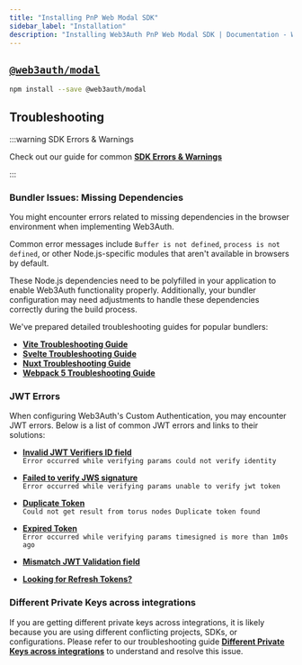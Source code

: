 ```yaml
---
title: "Installing PnP Web Modal SDK"
sidebar_label: "Installation"
description: "Installing Web3Auth PnP Web Modal SDK | Documentation - Web3Auth"
---
```


## [`@web3auth/modal`](https://npmjs.com/package/@web3auth/modal)

```bash npm2yarn
npm install --save @web3auth/modal
```

## Troubleshooting

:::warning SDK Errors & Warnings

Check out our guide for common **[SDK Errors & Warnings](/troubleshooting/sdk-errors-warnings)**

:::

### Bundler Issues: Missing Dependencies

You might encounter errors related to missing dependencies in the browser environment when
implementing Web3Auth.

Common error messages include `Buffer is not defined`, `process is not defined`, or other
Node.js-specific modules that aren't available in browsers by default.

These Node.js dependencies need to be polyfilled in your application to enable Web3Auth
functionality properly. Additionally, your bundler configuration may need adjustments to handle
these dependencies correctly during the build process.

We've prepared detailed troubleshooting guides for popular bundlers:

- **[Vite Troubleshooting Guide](/troubleshooting/vite-issues)**
- **[Svelte Troubleshooting Guide](/troubleshooting/svelte-issues)**
- **[Nuxt Troubleshooting Guide](/troubleshooting/nuxt-issues)**
- **[Webpack 5 Troubleshooting Guide](/troubleshooting/webpack-issues)**

### JWT Errors

When configuring Web3Auth's Custom Authentication, you may encounter JWT errors. Below is a list of
common JWT errors and links to their solutions:

- [**Invalid JWT Verifiers ID field**](/troubleshooting/jwt-errors#invalid-jwt-verifiers-id-field) \
   `Error occurred while verifying params could not verify identity`

- [**Failed to verify JWS signature**](/troubleshooting/jwt-errors#failed-to-verify-jws-signature) \
   `Error occurred while verifying params unable to verify jwt token`

- [**Duplicate Token**](/troubleshooting/jwt-errors#duplicate-token) \
   `Could not get result from torus nodes Duplicate token found`

- [**Expired Token**](/troubleshooting/jwt-errors#expired-token) \
   `Error occurred while verifying params timesigned is more than 1m0s ago`

- [**Mismatch JWT Validation field**](/troubleshooting/jwt-errors#mismatch-jwt-validation-field)

- [**Looking for Refresh Tokens?**](/troubleshooting/jwt-errors#looking-for-refresh-tokens)

### Different Private Keys across integrations

If you are getting different private keys across integrations, it is likely because you are using
different conflicting projects, SDKs, or configurations. Please refer to our troubleshooting guide
**[Different Private Keys across integrations](/troubleshooting/different-private-key)** to
understand and resolve this issue.
